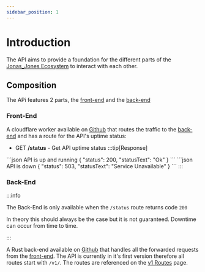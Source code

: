 ```yaml
---
sidebar_position: 1
---
```



# Introduction

The API aims to provide a foundation for the different parts of the [Jonas_Jones Ecosystem](/jj_ecosystem) to interact with each other.

## Composition

The APi features 2 parts, the [front-end](#front-end) and the [back-end](#back-end)

### Front-End

A cloudflare worker available on [Github](https://github.com/JonasunderscoreJones/api-worker/) that routes the traffic to the [back-end](#back-end) and has a route for the API's uptime status:

- GET **/status** - Get API uptime status
:::tip[Response]
<Tabs>
    <TabItem value="200" label="200">
```json
API is up and running
{
    "status": 200,
    "statusText": "Ok"
}
```
    </TabItem>
    <TabItem value="503" label="503">
```json
API is down
{
    "status": 503,
    "statusText": "Service Unavailable"
}
```
    </TabItem>
</Tabs>
:::

### Back-End

:::info

The Back-End is only available when the `/status` route returns code `200`

In theory this should always be the case but it is not guaranteed. Downtime can occur from time to time.

:::

A Rust back-end available on [Github](https://github.com/JonasunderscoreJones/jonas_jones-api) that handles all the forwarded requests from the [front-end](#front-end). The API is currently in it's first version therefore all routes start with `/v1/`. The routes are referenced on the [v1 Routes](/API/v1-routes) page.



